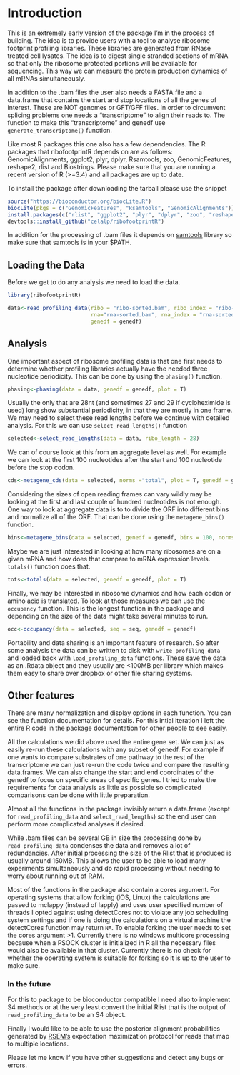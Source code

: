 # Introduction

This is an extremely early version of the package I'm in the process of building. The idea is to provide users with a tool to analyse ribosome footprint profiling libraries. These libraries are generated from RNase treated cell lysates. The idea is to digest single stranded sections of mRNA so that only the ribosome protected portions will be available for sequencing. This way we can measure the protein production dynamics of all mRNAs simultaneously. 

In addition to the .bam files the user also needs a FASTA file and a data.frame that contains the start and stop locations of all the genes of interest. These are NOT genomes or GFT/GFF files. In order to circumvent splicing problems one needs a "transcriptome" to align their reads to. The function to make this "transcriptome" and genedf use `generate_transcriptome()` function. 

Like most R packages this one also has a few dependencies. The R packages that ribofootprintR depends on are as follows:
GenomicAlignments, ggplot2, plyr, dplyr, Rsamtools, zoo, GenomicFeatures, reshape2, rlist and Biostrings. Please make sure that you are running a recent version of R (>=3.4) and all packages are up to date. 

To install the package after downloading the tarball please use the snippet

```r
source("https://bioconductor.org/biocLite.R")
biocLite(pkgs = c("GenomicFeatures", "Rsamtools", "GenomicAlignments"))
install.packages(c("rlist", "ggplot2", "plyr", "dplyr", "zoo", "reshape2"))
devtools::install_github("celalp/ribofootprintR")
```


In addition for the processing of .bam files it depends on [samtools](http://www.htslib.org/) library so make sure that samtools is in your $PATH.

## Loading the Data
Before we get to do any analysis we need to load the data. 

```r
library(ribofootprintR)
```

```r
data<-read_profiling_data(ribo = "ribo-sorted.bam", ribo_index = "ribo-sorted.bam.bai", 
                          rna="rna-sorted.bam", rna_index = "rna-sorted.bam.bai", 
                          genedf = genedf)
```

## Analysis
One important aspect of ribosome profiling data is that one first needs to determine whether profiling libraries actually have the needed three nucleotide periodicity. This can be done by using the `phasing()` function. 

```r
phasing<-phasing(data = data, genedf = genedf, plot = T)
```

Usually the only that are 28nt (and sometimes 27 and 29 if cycloheximide is used) long show substantial periodicity, in that they are mostly in one frame. We may need to select these read lengths before we continue with detailed analysis. For this we can use `select_read_lengths()` function

```r
selected<-select_read_lengths(data = data, ribo_length = 28)
```

We can of course look at this from an aggregate level as well. For example we can look at the first 100 nucleotides after the start and 100 nucleotide before the stop codon. 


```r
cds<-metagene_cds(data = selected, norms ="total", plot = T, genedf = genedf)
```

Considering the sizes of open reading frames can vary wildly may be looking at the first and last couple of hundred nucleotides is not enough. One way to look at aggregate data is to to divide the ORF into different bins and normalize all of the ORF. That can be done using the `metagene_bins()` function. 

```r
bins<-metagene_bins(data = selected, genedf = genedf, bins = 100, norms = "total", simplify = "none", plot = T)
```

Maybe we are just interested in looking at how many ribosomes are on a given mRNA and how does that compare to mRNA expression levels. `totals()` function does that.

```r
tots<-totals(data = selected, genedf = genedf, plot = T)
```

Finally, we may be interested in ribosome dynamics and how each codon or amino acid is translated. To look at those measures we can use the `occupancy` function. This is the longest function in the package and depending on the size of the data might take several minutes to run. 

```r
occ<-occupancy(data = selected, seq = seq, genedf = genedf)
```

Portability and data sharing is an important feature of research. So after some analysis the data can be written to disk with `write_profiling_data` and loaded back with `load_profiling_data` functions. These save the data as an .Rdata object and they usually are <100MB per library which makes them easy to share over dropbox or other file sharing systems. 

## Other features

There are many normalization and display options in each function. You can see the function documentation for details. For this intial iteration I left the entire R code in the package documentation for other people to see easily. 

All the calculations we did above used the entire gene set. We can just as easily re-run these calculations with any subset of genedf. For example if one wants to compare substrates of one pathway to the rest of the transcriptome we can just re-run the code twice and compare the resulting data.frames. We can also change the start and end coordinates of the genedf to focus on specific areas of specific genes. I tried to make the requirements for data analysis as little as possible so complicated comparisons can be done with little preparation. 

Almost all the functions in the package invisibly return a data.frame (except for `read_profiling_data` and `select_read_lengths`) so the end user can perform more complicated analyses if desired. 

While .bam files can be several GB in size the processing done by `read_profiling_data` condenses the data and removes a lot of redundancies. After initial processing the size of the Rlist that is produced is usually around 150MB. This allows the user to be able to load many experiments simultaneously and do rapid processing without needing to worry about running out of RAM. 

Most of the functions in the package also contain a cores argument. For operating systems that allow forking (iOS, Linux) the calculations are passed to mclappy (instead of lapply) and uses user specified number of threads I opted against using detectCores not to violate any job scheduling system settings and if one is doing the calculations on a virtual machine the detectCores function may return `NA`. To enable forking the user needs to set the cores argument >1. Currently there is no windows multicore processing because when a PSOCK cluster is initialized in R all the necessary files would also be available in that cluster. Currently there is no check for whether the operating system is suitable for forking so it is up to the user to make sure. 

### In the future

For this to package to be bioconductor compatible I need also to implement S4 methods or at the very least convert the initial Rlist that is the output of `read_profiling_data` to be an S4 object. 

Finally I would like to be able to use the posterior alignment probabilities generated by [RSEM's](https://deweylab.github.io/RSEM/) expectation maximization protocol for reads that map to multiple locations. 

Please let me know if you have other suggestions and detect any bugs or errors. 
